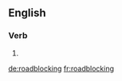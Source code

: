 ==English==

===Verb===
{{head|en}}

# {{present participle of|roadblock}}

[[de:roadblocking]]
[[fr:roadblocking]]
